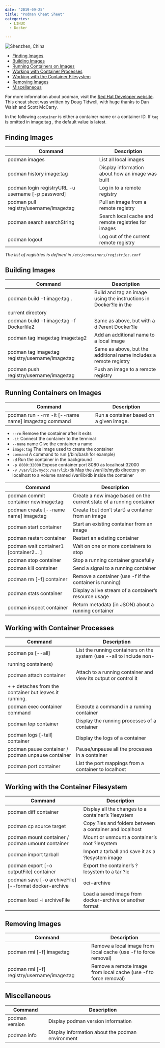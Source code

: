 ```yaml
---
date: "2019-09-25"
title: "Podman Cheat Sheet"
categories:
  - LINUX
  - Docker

---
```


![Shenzhen, China](./photo-kt443t6d_64hdh43hfh6dgjdfhg4_d.jpg)


<!-- TOC -->

- [Finding Images](#finding-images)
- [Building Images](#building-images)
- [Running Containers on Images](#running-containers-on-images)
- [Working with Container Processes](#working-with-container-processes)
- [Working with the Container Filesystem](#working-with-the-container-filesystem)
- [Removing Images](#removing-images)
- [Miscellaneous](#miscellaneous)

<!-- /TOC -->



For more information about podman, visit the [Red Hat Developer website](https://developers.redhat.com/). This cheat sheet was written by Doug Tidwell, with huge thanks to Dan Walsh and Scott McCarty.


In the following `container` is either a container name or a container ID. If `tag` is omitted in image:tag , the default value is latest.


## Finding Images


| Command | Description |
|---|---|
| podman images | List all local images |
| podman history image:tag | Display information about how an image was built |
| podman login registryURL -u username [-p password] | Log in to a remote registry |
| podman pull registry/username/image:tag | Pull an image from a remote registry |
| podman search searchString | Search local cache and remote registries for images |
| podman logout | Log out of the current remote registry |

_The list of registries is defined in `/etc/containers/registries.conf`_


## Building Images


| Command | Description |
|---|---|
| podman build -t image:tag . | Build and tag an image using the instructions in Docker?le in the
current directory |
| podman build -t image:tag -f Dockerfile2 | Same as above, but with a di?erent Docker?le |
| podman tag image:tag image:tag2 | Add an additional name to a local image |
| podman tag image:tag registry/username/image:tag | Same as above, but the additional name includes a remote registry |
| podman push registry/username/image:tag | Push an image to a remote registry |


## Running Containers on Images


| Command | Description |
|---|---|
| podman run --rm -it [--name name] image:tag command | Run a container based on a given image. |


* `--rm` Remove the container after it exits
* `-it` Connect the container to the terminal
* `--name` name Give the container a name
* `image:tag` The image used to create the container
* `command` A command to run (/bin/bash for example)
* `-d` Run the container in the background
* `-p 8080:32000` Expose container port 8080 as localhost:32000
* `-v /var/lib/mydb:/var/lib/db` Map the /var/lib/mydb directory on localhost to a volume named /var/lib/db inside the container


| Command | Description |
|---|---|
| podman commit container newImage:tag | Create a new image based on the current state of a running container |
| podman create [--name name] image:tag | Create (but don’t start) a container from an image |
| podman start container | Start an existing container from an image |
| podman restart container | Restart an existing container |
| podman wait container1 [container2… ] | Wait on one or more containers to stop |
| podman stop container | Stop a running container gracefully |
| podman kill container | Send a signal to a running container |
| podman rm [-f] container | Remove a container (use -f if the container is running) |
| podman stats container | Display a live stream of a container’s resource usage |
| podman inspect container | Return metadata (in JSON) about a running container |



## Working with Container Processes


| Command | Description |
|---|---|
| podman ps [--all] | List the running containers on the system (use --all to include non-
running containers) |
| podman attach container | Attach to a running container and view its output or control it
+ + detaches from the container but leaves it running. |
| podman exec container command | Execute a command in a running container |
| podman top container | Display the running processes of a container |
| podman logs [-tail] container | Display the logs of a container |
| podman pause container / podman unpause container | Pause/unpause all the processes in a container |
| podman port container | List the port mappings from a container to localhost |



## Working with the Container Filesystem


| Command | Description |
|---|---|
| podman diff container | Display all the changes to a container’s ?lesystem |
| podman cp source target | Copy ?les and folders between a container and localhost |
| podman mount container / podman umount container | Mount or unmount a container’s root ?lesystem |
| podman import tarball | Import a tarball and save it as a ?lesystem image |
| podman export [-o outputFile] container | Export the container’s ?lesystem to a tar ?le |
| podman save [-o archiveFile] [--format docker-archive | oci-archive | oci-dir | docker-dir] image:tag | Save an image in docker-archive (default) or another format |
| podman load -i archiveFile | Load a saved image from docker-archive or another format |



## Removing Images


| Command | Description |
|---|---|
| podman rmi [-f] image:tag | Remove a local image from local cache (use -f to force removal) |
| podman rmi [-f] registry/username/image:tag | Remove a remote image from local cache (use -f to force removal) |



## Miscellaneous


| Command | Description |
|---|---|
| podman version | Display podman version information |
| podman info | Display information about the podman environment |